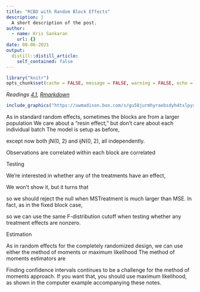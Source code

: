 ```yaml
---
title: "RCBD with Random Block Effects"
description: |
  A short description of the post.
author:
  - name: Kris Sankaran
    url: {}
date: 08-06-2021
output:
  distill::distill_article:
    self_contained: false
---
```


```r
library("knitr")
opts_chunk$set(cache = FALSE, message = FALSE, warning = FALSE, echo = TRUE)
```

_Readings [4.1](), [Rmarkdown]()_

```r
include_graphics("https://uwmadison.box.com/s/gu58jurmhyraebsdyh4txlpyxegxn9xf")
```

As in standard random effects, sometimes the blocks are from a larger population
We care about a “resin effect,” but don’t care about each individual batch The
model is setup as before,



except now both jN(0, 2) and ijN(0, 2), all independently.

Observations are correlated within each block are correlated

Testing

We’re interested in whether any of the treatments have an effect,



We won’t show it, but it turns that

	

so we should reject the null when MSTreatment is much larger than MSE. In fact, as in the fixed block case,



so we can use the same F-distribution cutoff when testing whether any treatment effects are nonzero.

Estimation

As in random effects for the completely randomized design, we can use either the method of moments or maximum likelihood
The method of moments estimators are
	
	
Finding confidence intervals continues to be a challenge for the method of moments approach. If you want that, you should use maximum likelihood, as shown in the computer example accompanying these notes.
